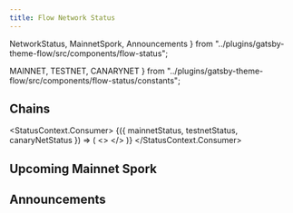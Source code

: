 ```yaml
---
title: Flow Network Status
---
```


  NetworkStatus,
  MainnetSpork,
  Announcements
} from "../plugins/gatsby-theme-flow/src/components/flow-status";


  MAINNET,
  TESTNET,
  CANARYNET
} from "../plugins/gatsby-theme-flow/src/components/flow-status/constants";

## Chains

<StatusContext.Consumer>
  {({ mainnetStatus, testnetStatus, canaryNetStatus }) => (
    <>
      <NetworkStatus
        status={mainnetStatus}
        networkName={MAINNET}
        networkVersion="17"
        versionUrl=""
        nextSporkDate="Jun, 2022"
      />
      <NetworkStatus
        status={testnetStatus}
        networkName={TESTNET}
        networkVersion="34"
        versionUrl=""
        nextSporkDate="Jun, 2022"
      />
      <NetworkStatus
      status={canaryNetStatus}
        networkName={CANARYNET}
        networkVersion="13"
        versionUrl=""
        nextSporkDate="May, 2022"
      />
    </>
  )}
</StatusContext.Consumer>

## Upcoming Mainnet Spork

<MainnetSpork />

## Announcements

<Announcements />
